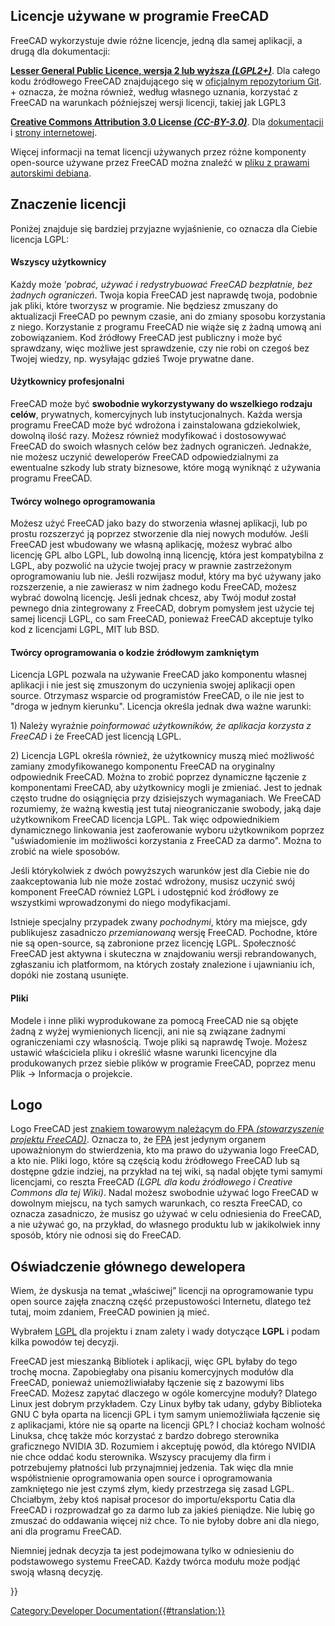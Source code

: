 <languages/>

{{Docnav/pl
|[[Dialog_creation/pl|Tworzenie dialogu]]
|[[Compile_on_Windows/pl|Kompilacja w systemie Windows]]
}}

{{TOCright}}

<span id="Licenses_used_in_FreeCAD"></span>
==Licencje używane w programie FreeCAD==

FreeCAD wykorzystuje dwie różne licencje, jedną dla samej aplikacji, a drugą dla dokumentacji:

'''[[Wikipedia:LGPL|Lesser General Public Licence, wersja 2 lub wyższa ''(LGPL2+)'']]'''. Dla całego kodu źródłowego FreeCAD znajdującego się w [https://github.com/FreeCAD/FreeCAD oficjalnym repozytorium Git]. + oznacza, że można również, według własnego uznania, korzystać z FreeCAD na warunkach późniejszej wersji licencji, takiej jak LGPL3

'''[http://creativecommons.org/licenses/by/3.0/ Creative Commons Attribution 3.0 License ''(CC-BY-3.0)'']'''. Dla [https://wiki.freecad.org dokumentacji] i [https://www.freecad.org strony internetowej].

Więcej informacji na temat licencji używanych przez różne komponenty open-source używane przez FreeCAD można znaleźć w [https://github.com/FreeCAD/FreeCAD/blob/master/package/debian/copyright pliku z prawami autorskimi debiana].

<span id="Impact_of_the_licenses"></span>
==Znaczenie licencji==

Poniżej znajduje się bardziej przyjazne wyjaśnienie, co oznacza dla Ciebie licencja LGPL:

<span id="All_users"></span>
====Wszyscy użytkownicy====

Każdy może '''pobrać, używać i redystrybuować FreeCAD bezpłatnie, bez żadnych ograniczeń''. Twoja kopia FreeCAD jest naprawdę twoja, podobnie jak pliki, które tworzysz w programie. Nie będziesz zmuszany do aktualizacji FreeCAD po pewnym czasie, ani do zmiany sposobu korzystania z niego. Korzystanie z programu FreeCAD nie wiąże się z żadną umową ani zobowiązaniem. Kod źródłowy FreeCAD jest publiczny i może być sprawdzany, więc możliwe jest sprawdzenie, czy nie robi on czegoś bez Twojej wiedzy, np. wysyłając gdzieś Twoje prywatne dane.

<span id="Professional_users"></span>
====Użytkownicy profesjonalni====

FreeCAD może być '''swobodnie wykorzystywany do wszelkiego rodzaju celów''', prywatnych, komercyjnych lub instytucjonalnych. Każda wersja programu FreeCAD może być wdrożona i zainstalowana gdziekolwiek, dowolną ilość razy. Możesz również modyfikować i dostosowywać FreeCAD do swoich własnych celów bez żadnych ograniczeń. Jednakże, nie możesz uczynić deweloperów FreeCAD odpowiedzialnymi za ewentualne szkody lub straty biznesowe, które mogą wyniknąć z używania programu FreeCAD.

<span id="Open-source_software_developers"></span>
====Twórcy wolnego oprogramowania====

Możesz użyć FreeCAD jako bazy do stworzenia własnej aplikacji, lub po prostu rozszerzyć ją poprzez stworzenie dla niej nowych modułów. Jeśli FreeCAD jest wbudowany we własną aplikację, możesz wybrać albo licencję GPL albo LGPL, lub dowolną inną licencję, która jest kompatybilna z LGPL, aby pozwolić na użycie twojej pracy w prawnie zastrzeżonym oprogramowaniu lub nie. Jeśli rozwijasz moduł, który ma być używany jako rozszerzenie, a nie zawierasz w nim żadnego kodu FreeCAD, możesz wybrać dowolną licencję. Jeśli jednak chcesz, aby Twój moduł został pewnego dnia zintegrowany z FreeCAD, dobrym pomysłem jest użycie tej samej licencji LGPL, co sam FreeCAD, ponieważ FreeCAD akceptuje tylko kod z licencjami LGPL, MIT lub BSD.

<span id="Closed-source_software_developers"></span>
====Twórcy oprogramowania o kodzie źródłowym zamkniętym====

Licencja LGPL pozwala na używanie FreeCAD jako komponentu własnej aplikacji i nie jest się zmuszonym do uczynienia swojej aplikacji open source. Otrzymasz wsparcie od programistów FreeCAD, o ile nie jest to "droga w jednym kierunku". Licencja określa jednak dwa ważne warunki:

1) Należy wyraźnie ''poinformować użytkowników, że aplikacja korzysta z FreeCAD'' i że FreeCAD jest licencją LGPL.

2) Licencja LGPL określa również, że użytkownicy muszą mieć możliwość zamiany zmodyfikowanego komponentu FreeCAD na oryginalny odpowiednik FreeCAD. Można to zrobić poprzez dynamiczne łączenie z komponentami FreeCAD, aby użytkownicy mogli je zmieniać. Jest to jednak często trudne do osiągnięcia przy dzisiejszych wymaganiach. We FreeCAD rozumiemy, że ważną kwestią jest tutaj nieograniczanie swobody, jaką daje użytkownikom FreeCAD licencja LGPL. Tak więc odpowiednikiem dynamicznego linkowania jest zaoferowanie wyboru użytkownikom poprzez "uświadomienie im możliwości korzystania z FreeCAD za darmo". Można to zrobić na wiele sposobów.

Jeśli którykolwiek z dwóch powyższych warunków jest dla Ciebie nie do zaakceptowania lub nie może zostać wdrożony, musisz uczynić swój komponent FreeCAD również LGPL i udostępnić kod źródłowy ze wszystkimi wprowadzonymi do niego modyfikacjami.

Istnieje specjalny przypadek zwany ''pochodnymi'', który ma miejsce, gdy publikujesz zasadniczo ''przemianowaną'' wersję FreeCAD. Pochodne, które nie są open-source, są zabronione przez licencję LGPL. Społeczność FreeCAD jest aktywna i skuteczna w znajdowaniu wersji rebrandowanych, zgłaszaniu ich platformom, na których zostały znalezione i ujawnianiu ich, dopóki nie zostaną usunięte.

<span id="Files"></span>
====Pliki====

Modele i inne pliki wyprodukowane za pomocą FreeCAD nie są objęte żadną z wyżej wymienionych licencji, ani nie są związane żadnymi ograniczeniami czy własnością. Twoje pliki są naprawdę Twoje. Możesz ustawić właściciela pliku i określić własne warunki licencyjne dla produkowanych przez siebie plików w programie FreeCAD, poprzez menu Plik → Informacja o projekcie.

<span id="Logo"></span>
==Logo==

Logo FreeCAD jest [https://fpa.freecad.org/documents/Trademark.pdf znakiem towarowym należącym do FPA ''(stowarzyszenie projektu FreeCAD)'']. Oznacza to, że [https://fpa.freecad.org FPA] jest jedynym organem upoważnionym do stwierdzenia, kto ma prawo do używania logo FreeCAD, a kto nie. Pliki logo, które są częścią kodu źródłowego FreeCAD lub są dostępne gdzie indziej, na przykład na tej wiki, są nadal objęte tymi samymi licencjami, co reszta FreeCAD ''(LGPL dla kodu źródłowego i Creative Commons dla tej Wiki)''. Nadal możesz swobodnie używać logo FreeCAD w dowolnym miejscu, na tych samych warunkach, co reszta FreeCAD, co oznacza zasadniczo, że musisz go używać w celu odniesienia do FreeCAD, a nie używać go, na przykład, do własnego produktu lub w jakikolwiek inny sposób, który nie odnosi się do FreeCAD.

<span id="Statement_of_the_main_developer"></span>
==Oświadczenie głównego dewelopera==

Wiem, że dyskusja na temat „właściwej” licencji na oprogramowanie typu open source zajęła znaczną część przepustowości Internetu, dlatego też tutaj, moim zdaniem, FreeCAD powinien ją mieć.

Wybrałem [http://en.wikipedia.org/wiki/LGPL LGPL] dla projektu i znam zalety i wady dotyczące '''LGPL''' i podam kilka powodów tej decyzji.

FreeCAD jest mieszanką Bibliotek i aplikacji, więc GPL byłaby do tego trochę mocna. Zapobiegłaby ona pisaniu komercyjnych modułów dla FreeCAD, ponieważ uniemożliwiałaby łączenie się z bazowymi libs FreeCAD. Możesz zapytać dlaczego w ogóle komercyjne moduły? Dlatego Linux jest dobrym przykładem. Czy Linux byłby tak udany, gdyby Biblioteka GNU C była oparta na licencji GPL i tym samym uniemożliwiała łączenie się z aplikacjami, które nie są oparte na licencji GPL? I chociaż kocham wolność Linuksa, chcę także móc korzystać z bardzo dobrego sterownika graficznego NVIDIA 3D. Rozumiem i akceptuję powód, dla którego NVIDIA nie chce oddać kodu sterownika. Wszyscy pracujemy dla firm i potrzebujemy płatności lub przynajmniej jedzenia. Tak więc dla mnie współistnienie oprogramowania open source i oprogramowania zamkniętego nie jest czymś złym, kiedy przestrzega się zasad LGPL. Chciałbym, żeby ktoś napisał procesor do importu/eksportu Catia dla FreeCAD i rozprowadzał go za darmo lub za jakieś pieniądze. Nie lubię go zmuszać do oddawania więcej niż chce. To nie byłoby dobre ani dla niego, ani dla programu FreeCAD.

Niemniej jednak decyzja ta jest podejmowana tylko w odniesieniu do podstawowego systemu FreeCAD. Każdy twórca modułu może podjąć swoją własną decyzję.

{{Quote|Jürgen Riegel|15 Październik 2006}}


{{Docnav/pl
|[[Dialog_creation/pl|Tworzenie dialogu]]
|[[Compile_on_Windows/pl|Kompilacja w systemie Windows]]
}}

{{Userdocnavi{{#translation:}}}}
[[Category:Developer Documentation{{#translation:}}]]